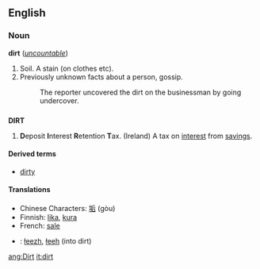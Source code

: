 ==English==
===Noun===
'''dirt''' (''[[uncountable]]'')
# Soil. A stain (on clothes etc).
# Previously unknown facts about a person, gossip.
#: The reporter uncovered the dirt on the businessman by going undercover.
==={{acronym}}===
'''DIRT'''
# '''D'''eposit '''I'''nterest '''R'''etention '''T'''ax. (Ireland) A tax on [[interest]] from [[savings]].
====Derived terms====
*[[dirty]]

====Translations====
*Chinese Characters: [[垢]] (gòu)
*Finnish: [[lika]], [[kura]]
*French: [[sale]]
*{{nv}}: [[łeezh]], [[łeeh]] (into dirt)

[[ang:Dirt]]
[[it:dirt]]